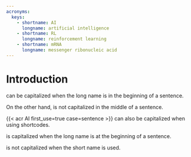 ```yaml
---
acronyms:
  keys:
    - shortname: AI
      longname: artificial intelligence
    - shortname: RL
      longname: reinforcement learning
    - shortname: mRNA
      longname: messenger ribonucleic acid
---
```


# Introduction {#intro}

\acr[case=sentence]{RL} can be capitalized when the long name is in the beginning of a sentence.

On the other hand, \acr{AI} is not capitalized in the middle of a sentence.

{{< acr AI first_use=true case=sentence >}} can also be capitalized when using shortcodes. 

\acr[case=sentence]{mRNA} is capitalized when the long name is at the beginning of a sentence.

\acr[case=sentence]{mRNA} is not capitalized when the short name is used.
